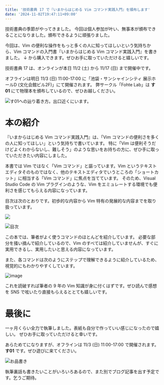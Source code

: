 ```yaml
---
title: '技術書典 17 で『いまからはじめる Vim コマンド実践入門』を頒布します'
date: '2024-11-02T19:47:11+09:00'
---
```


技術書典の季節がやってきました。
今回は個人参加が叶い、無事本が頒布できることになりました。頒布できるように頑張りました。

今回は、Vim の便利な操作をもっと多くの人に知ってほしいという気持ちから、Vim コマンドの入門書『いまからはじめる Vim コマンド実践入門』を書きました。
↓ から購入できます。ぜひお手に取っていただけると嬉しいです。

<CardLink href="https://techbookfest.org/product/fqhYCspDK80WBrGWJkEkP8?productVariantID=gzf9X203XXhW87rBQnRxW2" />

技術書典 17 は、オンラインが本日 11/2 (土) から 11/17 (日) まで開催中です。

オフラインは明日 11/3 (日) 11:00-17:00 に「池袋・サンシャインシティ 展示ホールD (文化会館ビル2F)」にて開催されます。
弊サークル「Fohte Lab」は **す01** にて物理本を頒布しているので、ぜひお越しください。

<CardLink href="https://techbookfest.org/event/tbf17" />

![す01への辿り着き方。出口近くにいます。](https://assets.fohte.net/images/58Mua420ENLo2mrGuvyITCqg_xc.png?w=1000&h=320)

# 本の紹介

『いまからはじめる Vim コマンド実践入門』は、「Vim コマンドの便利さを多くの人に知ってほしい」という気持ちで書いています。
特に「Vim は便利そうだけどよくわからないし、難しそう」のような思いをお持ちの方に、ぜひ手に取っていただきたい内容にしました。

本書では Vim ではなく「Vim コマンド」と謳っています。Vim というテキストエディタそのものではなく、他のテキストエディタでいうところの「ショートカット」に相当する「Vim コマンド」に焦点を当てています。
そのため、Visual Studio Code の Vim プラグインのような、Vim をエミュレートする環境でも便利さを感じてもらえる内容になっています。

目次は次のとおりです。初歩的な内容から Vim 特有の発展的な内容までを取り扱っています。


![](https://assets.fohte.net/images/Okt-zPpWwIPSyJNsgs_ISSsrI4M.png?w=1000&h=707)


![目次](https://assets.fohte.net/images/0H7kRQ1iklfFX2zAMZk5J8I1Ccg.png?w=1000&h=707)


この本では、筆者がよく使うコマンドのほとんどを紹介しています。
必要な部分を掻い摘んで紹介しているので、Vim のすべては紹介していませんが、すぐに実用できるし、実用したいと思える内容になっています。

また、各コマンドは次のようにステップで理解できるように紹介しているため、視覚的にもわかりやすくしています。

![image](https://assets.fohte.net/images/7bNee1_Dc_AbNShDTjlQi_HR17g.png?w=500&h=347)

これを読破すれば筆者の 9 年の Vim 知識が身に付くはずです。ぜひ読んで感想を SNS で呟いたり直接もらえるととても嬉しいです。

# 最後に

一ヶ月くらい全力で執筆しました。表紙も自分で作っていい感じになったので嬉しい。
ぜひお手に取っていただけると幸いです。

あらためてになりますが、オフラインは 11/3 (日) 11:00-17:00 で開催されます。**す01** です。ぜひ遊びに来てください。

![お品書き](https://assets.fohte.net/images/bLgwKhrijlUkvw5APOkIICsnawM.png?w=500&h=707)

執筆裏話も書きたいことがいろいろあるので、また別でブログ記事を出す予定です。乞うご期待。
